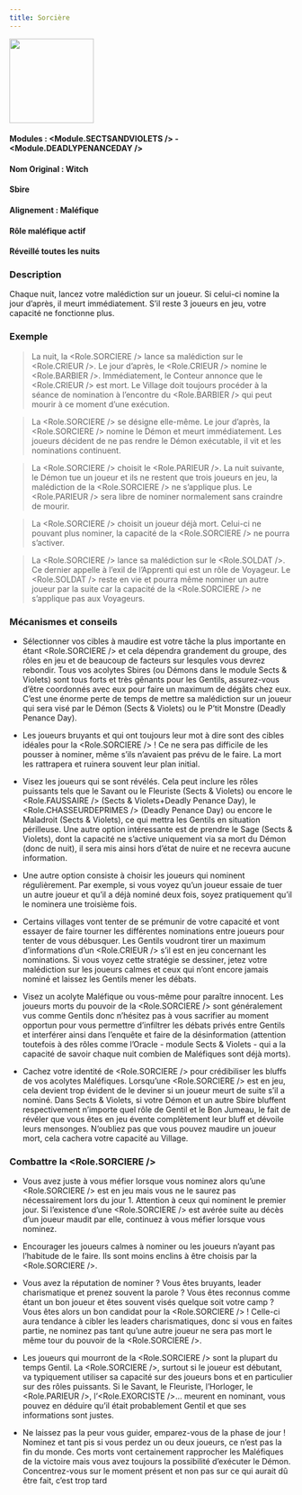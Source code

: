 ```yaml
---
title: Sorcière
---
```



<img src='/img/blood-on-the-clocktower/roles/sorciere.png' height='150' />

#### Modules : <Module.SECTSANDVIOLETS /> - <Module.DEADLYPENANCEDAY />
#### Nom Original : Witch
#### Sbire
#### Alignement : Maléfique
#### Rôle maléfique actif
#### Réveillé toutes les nuits

### Description
Chaque nuit, lancez votre malédiction sur un joueur. Si celui-ci nomine la jour d’après, il meurt immédiatement. 
S’il reste 3 joueurs en jeu, votre capacité ne fonctionne plus.


### Exemple 


> La nuit, la <Role.SORCIERE /> lance sa malédiction sur le <Role.CRIEUR />. Le jour d’après, le <Role.CRIEUR /> nomine le <Role.BARBIER />. Immédiatement, le Conteur annonce que le <Role.CRIEUR /> est mort. Le Village doit toujours procéder à la séance de nomination à l’encontre du <Role.BARBIER /> qui peut mourir à ce moment d’une exécution.

> La <Role.SORCIERE /> se désigne elle-même. Le jour d’après, la <Role.SORCIERE /> nomine le Démon et meurt immédiatement. Les joueurs décident de ne pas rendre le Démon exécutable, il vit et les nominations continuent.

> La <Role.SORCIERE /> choisit le <Role.PARIEUR />. La nuit suivante, le Démon tue un joueur et ils ne restent que trois joueurs en jeu, la malédiction de la <Role.SORCIERE /> ne s’applique plus. Le <Role.PARIEUR /> sera libre de nominer normalement sans craindre de mourir.

> La <Role.SORCIERE /> choisit un joueur déjà mort. Celui-ci ne pouvant plus nominer, la capacité de la <Role.SORCIERE /> ne pourra s’activer.

> La <Role.SORCIERE /> lance sa malédiction sur le <Role.SOLDAT />. Ce dernier appelle à l’exil de l’Apprenti qui est un rôle de Voyageur. Le <Role.SOLDAT /> reste en vie et pourra même nominer un autre joueur par la suite car la capacité de la <Role.SORCIERE /> ne s’applique pas aux Voyageurs.


### Mécanismes et conseils   

- Sélectionner vos cibles à maudire est votre tâche la plus importante en étant <Role.SORCIERE /> et cela dépendra grandement du groupe, des rôles en jeu et de beaucoup de facteurs sur lesqules vous devrez rebondir. Tous vos acolytes Sbires (ou Démons dans le module Sects & Violets) sont tous forts et très gênants pour les Gentils, assurez-vous d’être coordonnés avec eux pour faire un maximum de dégâts chez eux.
C’est une énorme perte de temps de mettre sa malédiction sur un joueur qui sera visé par le Démon (Sects & Violets) ou le P’tit Monstre (Deadly Penance Day).
- Les joueurs bruyants et qui ont toujours leur mot à dire sont des cibles idéales pour la <Role.SORCIERE /> ! Ce ne sera pas difficile de les pousser à nominer, même s’ils n’avaient pas prévu de le faire. La mort les rattrapera et ruinera souvent leur plan initial.

- Visez les joueurs qui se sont révélés. Cela peut inclure les rôles puissants tels que le Savant ou le Fleuriste (Sects & Violets) ou encore le <Role.FAUSSAIRE /> (Sects & Violets+Deadly Penance Day), le <Role.CHASSEURDEPRIMES /> (Deadly Penance Day) ou encore le Maladroit (Sects & Violets), ce qui mettra les Gentils en situation périlleuse.
Une autre option intéressante est de prendre le Sage (Sects & Violets), dont la capacité ne s’active uniquement via sa mort du Démon (donc de nuit), il sera mis ainsi hors d’état de nuire et ne recevra aucune information.

- Une autre option consiste à choisir les joueurs qui nominent régulièrement. Par exemple, si vous voyez qu’un joueur essaie de tuer un autre joueur et qu’il a déjà nominé deux fois, soyez pratiquement qu’il le nominera une troisième fois.

- Certains villages vont tenter de se prémunir de votre capacité et vont essayer de faire tourner les différentes nominations entre joueurs pour tenter de vous débusquer. Les Gentils voudront tirer un maximum d’informations d’un <Role.CRIEUR /> s’il est en jeu concernant les nominations. Si vous voyez cette stratégie se dessiner, jetez votre malédiction sur les joueurs calmes et ceux qui n’ont encore jamais nominé et laissez les Gentils mener les débats.

- Visez un acolyte Maléfique ou vous-même pour paraître innocent. Les joueurs morts du pouvoir de la <Role.SORCIERE /> sont généralement vus comme Gentils donc n’hésitez pas à vous sacrifier au moment opportun pour vous permettre d’infiltrer les débats privés entre Gentils et interférer ainsi dans l’enquête et faire de la désinformation (attention toutefois à des rôles comme l’Oracle - module Sects & Violets - qui a la capacité de savoir chaque nuit combien de Maléfiques sont déjà morts).

- Cachez votre identité de <Role.SORCIERE /> pour crédibiliser les bluffs de vos acolytes Maléfiques. Lorsqu’une <Role.SORCIERE /> est en jeu, cela devient trop évident de le deviner si un joueur meurt de suite s’il a nominé. Dans Sects & Violets, si votre Démon et un autre Sbire bluffent respectivement n’importe quel rôle de Gentil et le Bon Jumeau, le fait de révéler que vous êtes en jeu évente complètement leur bluff et dévoile leurs mensonges.
N’oubliez pas que vous pouvez maudire un joueur mort, cela cachera votre capacité au Village.



### Combattre la <Role.SORCIERE />

- Vous avez juste à vous méfier lorsque vous nominez alors qu’une <Role.SORCIERE /> est en jeu mais vous ne le saurez pas nécessairement lors du jour 1. Attention à ceux qui nominent le premier jour. Si l’existence d’une <Role.SORCIERE /> est avérée suite au décès d’un joueur maudit par elle, continuez à vous méfier lorsque vous nominez.

- Encourager les joueurs calmes à nominer ou les joueurs n’ayant pas l’habitude de le faire. Ils sont moins enclins à être choisis par la <Role.SORCIERE />.

- Vous avez la réputation de nominer ? Vous êtes bruyants, leader charismatique et prenez souvent la parole ? Vous êtes reconnus comme étant un bon joueur et êtes souvent visés quelque soit votre camp ? Vous êtes alors un bon candidat pour la <Role.SORCIERE /> ! Celle-ci aura tendance à cibler les leaders charismatiques, donc si vous en faites partie, ne nominez pas tant qu’une autre joueur ne sera pas mort le même tour du pouvoir de la <Role.SORCIERE />.

- Les joueurs qui mourront de la <Role.SORCIERE /> sont la plupart du temps Gentil. La <Role.SORCIERE />, surtout si le joueur est débutant, va typiquement utiliser sa capacité sur des joueurs bons et en particulier sur des rôles puissants. Si le Savant, le Fleuriste, l’Horloger, le <Role.PARIEUR />, l’<Role.EXORCISTE />… meurent en nominant, vous pouvez en déduire qu’il était probablement Gentil et que ses informations sont justes.

- Ne laissez pas la peur vous guider, emparez-vous de la phase de jour ! Nominez et tant pis si vous perdez un ou deux joueurs, ce n’est pas la fin du monde. Ces morts vont certainement rapprocher les Maléfiques de la victoire mais vous avez toujours la possibilité d’exécuter le Démon. Concentrez-vous sur le moment présent et non pas sur ce qui aurait dû être fait, c’est trop tard
